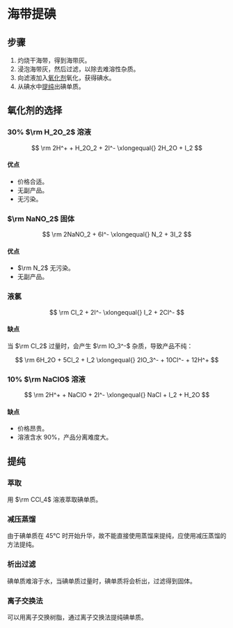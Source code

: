 
# 海带提碘

<div style={{ height: '400px' }}>
  <ReactFlow
    nodes={[
      {
        id: '1',
        data: { label: '干海带' },
        position: { x: 100, y: 20 },
      },
      {
        id: '2',
        data: { label: '滤液' },
        position: { x: 100, y: 100 },
      },
      {
        id: '3',
        data: { label: '粗碘' },
        position: { x: 100, y: 180 },
      },
      {
        id: '4',
        data: { label: '碘单质' },
        position: { x: 100, y: 260 },
      },
    ]}
    edges={[
      { id: '1-2', source: '1', target: '2', label: '浸泡 过滤' },
      { id: '2-3', source: '2', target: '3', label: '氯气 氧化' },
      { id: '3-4', source: '3', target: '4', label: '提纯' },
    ]}
    fitView
  >
    <Background />
    <Controls />
  </ReactFlow>
</div>

## 步骤

1. 灼烧干海带，得到海带灰。
2. 浸泡海带灰，然后过滤，以除去难溶性杂质。
3. 向滤液加入[氧化剂](#氧化剂的选择)氧化，获得碘水。
4. 从碘水中[提纯](#提纯)出碘单质。

## 氧化剂的选择

### 30% $\rm H_2O_2$ 溶液

$$
\rm
2H^+ + H_2O_2 + 2I^- \xlongequal{} 2H_2O + I_2
$$

#### 优点

- 价格合适。
- 无副产品。
- 无污染。

### $\rm NaNO_2$ 固体

$$
\rm
2NaNO_2 + 6I^- \xlongequal{} N_2 + 3I_2
$$

#### 优点

- $\rm N_2$ 无污染。
- 无副产品。

### 液氯

$$
\rm
Cl_2 + 2I^- \xlongequal{} I_2 + 2Cl^-
$$

#### 缺点

当 $\rm Cl_2$ 过量时，会产生 $\rm IO_3^-$ 杂质，导致产品不纯：

$$
\rm
6H_2O + 5Cl_2 + I_2 \xlongequal{} 2IO_3^- + 10Cl^- + 12H^+
$$

### 10% $\rm NaClO$ 溶液

$$
\rm
2H^+ + NaClO + 2I^- \xlongequal{} NaCl + I_2 + H_2O
$$

#### 缺点

- 价格昂贵。
- 溶液含水 90%，产品分离难度大。

## 提纯

### 萃取

用 $\rm CCl_4$ 溶液萃取碘单质。

### 减压蒸馏

由于碘单质在 45℃ 时开始升华，故不能直接使用蒸馏来提纯，应使用减压蒸馏的方法提纯。

### 析出过滤

碘单质难溶于水，当碘单质过量时，碘单质将会析出，过滤得到固体。

### 离子交换法

可以用离子交换树脂，通过离子交换法提纯碘单质。
